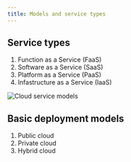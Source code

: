```yaml
---
title: Models and service types
---
```


## Service types

1. Function as a Service (FaaS)
2. Software as a Service (SaaS)
3. Platform as a Service (PaaS)
4. Infastructure as a Service (IaaS)

![Cloud service models](../../../assets/cloud/cloud_service_types.png)

## Basic deployment models

1. Public cloud
2. Private cloud
3. Hybrid cloud
